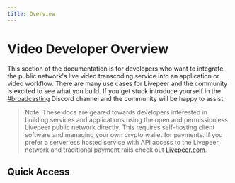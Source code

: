 ```yaml
---
title: Overview
---
```


# Video Developer Overview

This section of the documentation is for developers who want to integrate the
public network's live video transcoding service into an application or video
workflow. There are many use cases for Livepeer and the community is excited to
see what you build. If you get stuck introduce yourself in the
[#broadcasting](https://discord.gg/8Vr6B2qERb) Discord channel and the community
will be happy to assist.

> Note: These docs are geared towards developers interested in building services
> and applications using the open and permissionless Livepeer public network
> directly. This requires self-hosting client software and managing your own
> crypto wallet for payments. If you prefer a serverless hosted service with API
> access to the Livepeer network and traditional payment rails check out
> [Livepeer.com](https://livepeer.com).

## Quick Access

<DocsCardsContainer>
  <DocsCard
    key={1}
    title="Getting Started"
    description="A hands-on introduction to Livepeer for video developers. Recommended for all
new users."
    href="/docs/video-developers/getting-started/overview"
  />
  <DocsCard
    key={2}
    title="How-to Guides"
    description="Practical step-by-step guides to help you achieve a specific goal."
    href="/docs/video-developers/how-to-guides/overview"
  />
  <DocsCard
    key={3}
    title="Core Concepts"
    description="Big-picture explanations of higher-level Livepeer development concepts."
    href="/docs/video-developers/core-concepts/overview"
  />
  <DocsCard
    key={4}
    title="Reference"
    description="Covers tools, components, commands and resources. Most useful when you need detailed information about Livepeer broadcasting APIs."
    href="/docs/video-developers/reference/overview"
  />

</DocsCardsContainer>
